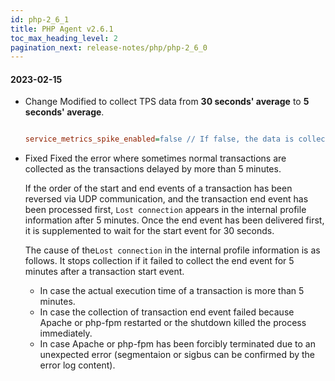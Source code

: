 ```yaml
---
id: php-2_6_1
title: PHP Agent v2.6.1
toc_max_heading_level: 2
pagination_next: release-notes/php/php-2_6_0
---
```



#### 2023-02-15

-   <Status>Change</Status> Modified to collect TPS data from <b>30 seconds' average</b> to <b>5 seconds' average</b>.

    ```ini title='whatap.conf'

    service_metrics_spike_enabled=false // If false, the data is collected every 5 seconds average.

    ```

-   <Status>Fixed</Status> Fixed the error where sometimes normal transactions are collected as the transactions delayed by more than 5 minutes.

    If the order of the start and end events of a transaction has been reversed via UDP communication, and the transaction end event has been processed first, `Lost connection` appears in the internal profile information after 5 minutes. Once the end event has been delivered first, it is supplemented to wait for the start event for 30 seconds.

    The cause of the`Lost connection` in the internal profile information is as follows. It stops collection if it failed to collect the end event for 5 minutes after a transaction start event.

    -   In case the actual execution time of a transaction is more than 5 minutes.
    -   In case the collection of transaction end event failed because Apache or php-fpm restarted or the shutdown killed the process immediately.
    -   In case Apache or php-fpm has been forcibly terminated due to an unexpected error (segmentaion or sigbus can be confirmed by the error log content).
